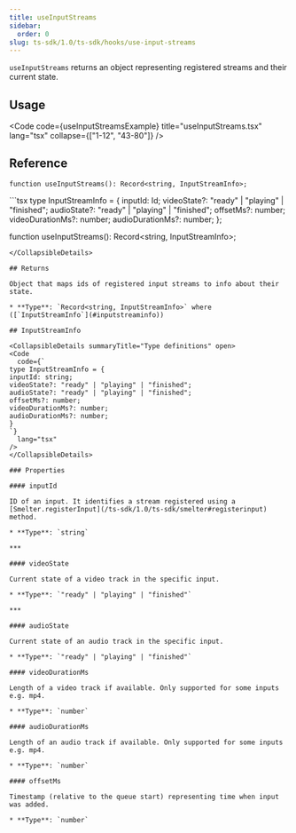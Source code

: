 ```yaml
---
title: useInputStreams
sidebar:
  order: 0
slug: ts-sdk/1.0/ts-sdk/hooks/use-input-streams
---
```



`useInputStreams` returns an object representing registered streams and their current state.

## Usage

<Code code={useInputStreamsExample} title="useInputStreams.tsx" lang="tsx" collapse={["1-12", "43-80"]} />

## Reference

```tsx
function useInputStreams(): Record<string, InputStreamInfo>;
```

<CollapsibleDetails summaryTitle="Type definitions">
  ```tsx
  type InputStreamInfo = {
    inputId: Id;
    videoState?: "ready" | "playing" | "finished";
    audioState?: "ready" | "playing" | "finished";
    offsetMs?: number;
    videoDurationMs?: number;
    audioDurationMs?: number;
  };

  function useInputStreams(): Record<string, InputStreamInfo>;
  ```
</CollapsibleDetails>

## Returns

Object that maps ids of registered input streams to info about their state.

* **Type**: `Record<string, InputStreamInfo>` where ([`InputStreamInfo`](#inputstreaminfo))

## InputStreamInfo

<CollapsibleDetails summaryTitle="Type definitions" open>
  <Code
    code={`
type InputStreamInfo = {
  inputId: string;
  videoState?: "ready" | "playing" | "finished"; 
  audioState?: "ready" | "playing" | "finished";
  offsetMs?: number;
  videoDurationMs?: number;
  audioDurationMs?: number;
}
`}
    lang="tsx"
  />
</CollapsibleDetails>

### Properties

#### inputId

ID of an input. It identifies a stream registered using a [Smelter.registerInput](/ts-sdk/1.0/ts-sdk/smelter#registerinput) method.

* **Type**: `string`

***

#### videoState

Current state of a video track in the specific input.

* **Type**: `"ready" | "playing" | "finished"`

***

#### audioState

Current state of an audio track in the specific input.

* **Type**: `"ready" | "playing" | "finished"`

#### videoDurationMs

Length of a video track if available. Only supported for some inputs e.g. mp4.

* **Type**: `number`

#### audioDurationMs

Length of an audio track if available. Only supported for some inputs e.g. mp4.

* **Type**: `number`

#### offsetMs

Timestamp (relative to the queue start) representing time when input was added.

* **Type**: `number`
